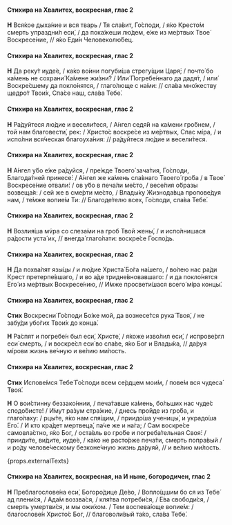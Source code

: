 #### Стихира на Хвалитех, воскресная, глас 2

**Н** Вся́кое дыха́ние и вся тварь / Тя сла́вит, Го́споди, / я́ко Кресто́м смерть упраздни́л еси́, / да пока́жеши лю́дем, е́же из ме́ртвых Твое́ Воскресе́ние, // я́ко Еди́н Человеколю́бец.

#### Стихира на Хвалитех, воскресная, глас 2

**Н** Да реку́т иуде́е, / ка́ко во́ини погуби́ша стрегу́щии Царя́; / почто́ бо ка́мень не сохрани́ Ка́мене жи́зни? / Или́ Погребе́ннаго да дадя́т, / или́ Воскре́сшему да покло́нятся, / глаго́люще с на́ми: // сла́ва мно́жеству щедро́т Твои́х, Спа́се наш, сла́ва Тебе́.

#### Стихира на Хвалитех, воскресная, глас 2

**Н** Ра́дуйтеся лю́дие и весели́теся, / А́нгел седя́й на ка́мени гро́бнем, / той нам благовести́, рек: / Христо́с воскре́се из ме́ртвых, Спас мíра, / и испо́лни вся́ческая благоуха́ния: // ра́дуйтеся лю́дие и весели́теся.

#### Стихира на Хвалитех, воскресная, глас 2

**Н** А́нгел у́бо е́же ра́дуйся, / пре́жде Твоего́ зача́тия, Го́споди, Благода́тней принесе́: / А́нгел же ка́мень сла́внаго Твоего́ гро́ба / в Твое́ Воскресе́ние отвали́: / ов у́бо в печа́ли ме́сто, / весе́лия о́бразы возвеща́я: / сей же в сме́рти ме́сто, / Влады́ку Жизнода́вца пропове́дуя нам, / те́мже вопие́м Ти: // Благоде́телю всех, Го́споди, сла́ва Тебе́.

#### Стихира на Хвалитех, воскресная, глас 2

**Н** Возлия́ша мv́ра со слеза́ми на гроб Твой жены́, / и испо́лнишася ра́дости уста́ их, // внегда́ глаго́лати: воскре́се Госпо́дь.

#### Стихира на Хвалитех, воскресная, глас 2

**Н** Да похва́лят язы́цы / и лю́дие Христа́ Бо́га на́шего, / во́лею нас ра́ди Крест претерпе́вшаго, / и во а́де тридне́вновавшаго: / и да покло́нятся Его́ из ме́ртвых Воскресе́нию, // И́мже просвети́шася всего́ мíра концы́.

#### Стихира на Хвалитех, воскресная, глас 2

**Стих** Воскресни́ Го́споди Бо́же мой, да вознесе́тся рука́ Твоя́, / не забу́ди убо́гих Твои́х до конца́.

**Н** Ра́спят и погребе́н был еси́, Христе́, / я́коже изво́лил еси́, / испрове́ргл еси́ смерть, / и воскре́сл еси́ во сла́ве, я́ко Бог и Влады́ка, // да́руя мíрови жизнь ве́чную и ве́лию ми́лость.

#### Стихира на Хвалитех, воскресная, глас 2

**Стих** Испове́мся Тебе́ Го́споди всем се́рдцем мои́м, / пове́м вся чудеса́ Твоя́.

**Н** О вои́стинну беззако́ннии, / печа́тавше ка́мень, бо́льших нас чуде́с сподо́бисте! / И́мут ра́зум стра́жие, / днесь про́йде из гро́ба, и глаго́лаху: / рцы́те, я́ко нам спя́щим, / приидо́ша ученицы́, и украдо́ша Его́. / И кто кра́дет мертвеца́, па́че же и на́га; / Сам воскре́се самовла́стно, я́ко Бог, / оста́вль во гро́бе и погреба́тельная Своя́: / прииди́те, ви́дите, иуде́е, / ка́ко не расто́рже печа́ти, смерть попра́вый / и ро́ду челове́ческому безконе́чную жизнь да́руяй, // и ве́лию ми́лость.

{props.externalTexts}

#### Стихира на Хвалитех, воскресная, на И ныне, богородичен, глас 2

**Н** Преблагослове́на еси́, Богоро́дице Де́во, / Вопло́щшим бо ся из Тебе́ ад плени́ся, / Ада́м воззва́ся, / кля́тва потреби́ся, / Е́ва свободи́ся, / смерть умертви́ся, и мы ожи́хом. / Тем воспева́юще вопие́м: / благослове́н Христо́с Бог, // благоволи́вый та́ко, сла́ва Тебе́.
